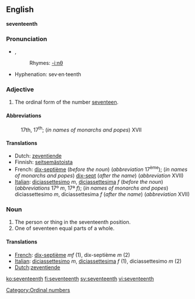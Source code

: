 ==English==
'''seventeenth'''

===Pronunciation===
*{{IPA|/ˌsɛvnˈtiːnθ/}}, {{SAMPA|/%sEvn"ti:nT/}}
*:Rhymes: [[Rhymes:English:-iːnθ|-iːnθ]]
*Hyphenation: sev·en·teenth

===Adjective===

# The ordinal form of the number [[seventeen]].

====Abbreviations====
:17th, 17<sup>th</sup>; (''in names of monarchs and popes'') XVII

====Translations====
{{top}}
*Dutch: [[zeventiende]]
*Finnish: [[seitsemästoista]]
*French: [[dix-septième]] (''before the noun'') (''abbreviation'' 17<sup>ème</sup>); (''in names of monarchs and popes'') [[dix-sept]] (''after the name'') (''abbreviation'' XVII)
*[[Italian]]: [[diciassettesimo]] ''m'', [[diciassettesima]] ''f'' (''before the noun'') (''abbreviations'' 17º ''m'', 17ª ''f''); (''in names of monarchs and popes'') diciassettesimo ''m'', diciassettesima ''f'' (''after the name'') (''abbreviation'' XVII)
{{mid}}
{{bottom}}

===Noun===

#The person or thing in the seventeenth position.
#One of seventeen equal parts of a whole.

====Translations====

*[[French]]: [[dix-septième]] ''mf'' (1), dix-septième ''m'' (2)
*[[Italian]]: [[diciassettesimo]] ''m'', [[diciassettesima]] ''f'' (1), diciassettesimo ''m'' (2)
*[[Dutch]]:[[zeventiende]]

[[Category:Ordinal numbers]]

[[ko:seventeenth]]
[[fi:seventeenth]]
[[sv:seventeenth]]
[[vi:seventeenth]]